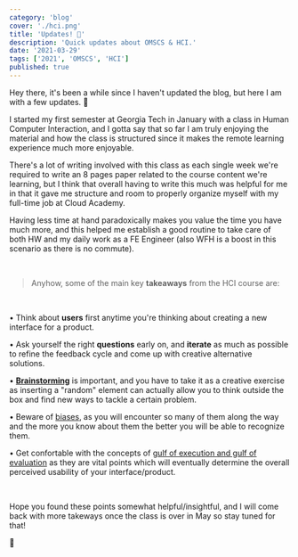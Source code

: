 ```yaml
---
category: 'blog'
cover: './hci.png'
title: 'Updates! 📰'
description: 'Quick updates about OMSCS & HCI.'
date: '2021-03-29'
tags: ['2021', 'OMSCS', 'HCI']
published: true
---
```


Hey there, it's been a while since I haven't updated the blog, but here I am with a few updates. 📰

I started my first semester at Georgia Tech in January with a class in Human Computer Interaction, and I gotta say that so far I am truly enjoying the material and how the class is structured since it makes the remote learning experience much more enjoyable.

There's a lot of writing involved with this class as each single week we're required to write an 8 pages paper related to the course content we're learning, but I think that overall having to write this much was helpful for me in that it gave me structure and room to properly organize myself with my full-time job at Cloud Academy.

Having less time at hand paradoxically makes you value the time you have much more, and this helped me establish a good routine to take care of both HW and my daily work as a FE Engineer (also WFH is a boost in this scenario as there is no commute).

&nbsp;

> Anyhow, some of the main key **takeaways** from the HCI course are:

&nbsp;

• Think about **users** first anytime you're thinking about creating a new interface for a product.

• Ask yourself the right **questions** early on, and **iterate** as much as possible to refine the feedback cycle and come up with creative alternative solutions.

• [**Brainstorming**](https://dl.acm.org/doi/10.1145/2470654.2466177) is important, and you have to take it as a creative exercise as inserting a "random" element can actually allow you to think outside the box and find new ways to tackle a certain problem.

• Beware of [biases](https://xd.adobe.com/ideas/process/user-research/how-to-overcome-cognitive-bias-in-ux-research/), as you will encounter so many of them along the way and the more you know about them the better you will be able to recognize them.

• Get confortable with the concepts of [gulf of execution and gulf of evaluation](https://www.nngroup.com/articles/two-ux-gulfs-evaluation-execution/) as they are vital points which will eventually determine the overall perceived usability of your interface/product.

&emsp;

Hope you found these points somewhat helpful/insightful, and I will come back with more takeways once the class is over in May so stay tuned for that!

🖖
